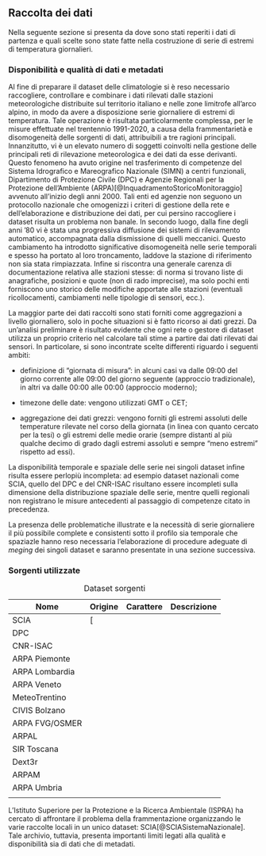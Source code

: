 ## Raccolta dei dati

Nella seguente sezione si presenta da dove sono stati reperiti i dati di partenza e quali scelte sono state fatte nella costruzione di serie di estremi di temperatura giornalieri.

### Disponibilità e qualità di dati e metadati

Al fine di preparare il dataset delle climatologie si è reso necessario raccogliere, controllare e combinare i dati rilevati dalle stazioni meteorologiche distribuite sul territorio italiano e nelle zone limitrofe all'arco alpino, in modo da avere a disposizione serie giornaliere di estremi di temperatura. Tale operazione è risultata particolarmente complessa, per le misure effettuate nel trentennio 1991-2020, a causa della frammentarietà e disomogeneità delle sorgenti di dati, attribuibili a tre ragioni principali. Innanzitutto, vi è un elevato numero di soggetti coinvolti nella gestione delle principali reti di rilevazione meteorologica e dei dati da esse derivanti. Questo fenomeno ha avuto origine nel trasferimento di competenze del Sistema Idrografico e Mareografico Nazionale (SIMN) a centri funzionali, Dipartimento di Protezione Civile (DPC) e Agenzie Regionali per la Protezione dell'Ambiente (ARPA)[@InquadramentoStoricoMonitoraggio] avvenuto all'inizio degli anni 2000. Tali enti ed agenzie non seguono un protocollo nazionale che omogenizzi i criteri di gestione della rete e dell'elaborazione e distribuzione dei dati, per cui persino raccogliere i dataset risulta un problema non banale. In secondo luogo, dalla fine degli anni '80 vi è stata una progressiva diffusione dei sistemi di rilevamento automatico, accompagnata dalla dismissione di quelli meccanici. Questo cambiamento ha introdotto significative disomogeneità nelle serie temporali e spesso ha portato al loro troncamento, laddove la stazione di riferimento non sia stata rimpiazzata. Infine si riscontra una generale carenza di documentazione relativa alle stazioni stesse: di norma si trovano liste di anagrafiche, posizioni e quote (non di rado imprecise), ma solo pochi enti forniscono uno storico delle modifiche apportate alle stazioni (eventuali ricollocamenti, cambiamenti nelle tipologie di sensori, ecc.).

La maggior parte dei dati raccolti sono stati forniti come aggregazioni a livello giornaliero, solo in poche situazioni si è fatto ricorso ai dati grezzi. Da un'analisi preliminare è risultato evidente che ogni rete o gestore di dataset utilizza un proprio criterio nel calcolare tali stime a partire dai dati rilevati dai sensori. In particolare, si sono incontrate scelte differenti riguardo i seguenti ambiti:

-   definizione di “giornata di misura”: in alcuni casi va dalle 09:00 del giorno corrente alle 09:00 del giorno seguente (approccio tradizionale), in altri va dalle 00:00 alle 00:00 (approccio moderno);

-   timezone delle date: vengono utilizzati GMT o CET;

-   aggregazione dei dati grezzi: vengono forniti gli estremi assoluti delle temperature rilevate nel corso della giornata (in linea con quanto cercato per la tesi) o gli estremi delle medie orarie (sempre distanti al più qualche decimo di grado dagli estremi assoluti e sempre "meno estremi" rispetto ad essi).

La disponibilità temporale e spaziale delle serie nei singoli dataset infine risulta essere perlopiù incompleta: ad esempio dataset nazionali come SCIA, quello del DPC e del CNR-ISAC risultano essere incompleti sulla dimensione della distribuzione spaziale delle serie, mentre quelli regionali non registrano le misure antecedenti al passaggio di competenze citato in precedenza.

La presenza delle problematiche illustrate e la necessità di serie giornaliere il più possibile complete e consistenti sotto il profilo sia temporale che spaziazle hanno reso necessaria l'elaborazione di procedure adeguate di *meging* dei singoli dataset e saranno presentate in una sezione successiva.

### Sorgenti utilizzate

| Nome           | Origine | Carattere | Descrizione |
|----------------|---------|-----------|-------------|
| SCIA           | \[      |           |             |
| DPC            |         |           |             |
| CNR-ISAC       |         |           |             |
| ARPA Piemonte  |         |           |             |
| ARPA Lombardia |         |           |             |
| ARPA Veneto    |         |           |             |
| MeteoTrentino  |         |           |             |
| CIVIS Bolzano  |         |           |             |
| ARPA FVG/OSMER |         |           |             |
| ARPAL          |         |           |             |
| SIR Toscana    |         |           |             |
| Dext3r         |         |           |             |
| ARPAM          |         |           |             |
| ARPA Umbria    |         |           |             |
|                |         |           |             |

: Dataset sorgenti

L’Istituto Superiore per la Protezione e la Ricerca Ambientale (ISPRA) ha cercato di affrontare il problema della frammentazione organizzando le varie raccolte locali in un unico dataset: SCIA[@SCIASistemaNazionale]. Tale archivio, tuttavia, presenta importanti limiti legati alla qualità e disponibilità sia di dati che di metadati.
